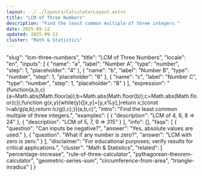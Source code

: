 ```yaml
---
layout: ../../layouts/CalculatorLayout.astro
title: "LCM of Three Numbers"
description: "Find the least common multiple of three integers."
date: 2025-09-12
updated: 2025-09-12
cluster: "Math & Statistics"
---
```


  "slug": "lcm-three-numbers",
  "title": "LCM of Three Numbers",
  "locale": "en",
  "inputs": [
    {
      "name": "a",
      "label": "Number A",
      "type": "number",
      "step": 1,
      "placeholder": "4"
    },
    {
      "name": "b",
      "label": "Number B",
      "type": "number",
      "step": 1,
      "placeholder": "6"
    },
    {
      "name": "c",
      "label": "Number C",
      "type": "number",
      "step": 1,
      "placeholder": "8"
    }
  ],
  "expression": "(function(a,b,c){a=Math.abs(Math.floor(a));b=Math.abs(Math.floor(b));c=Math.abs(Math.floor(c));function g(x,y){while(y){[x,y]=[y,x%y];}return x;}const l=a*b/g(a,b);return l*c/g(l,c);})(a,b,c)",
  "intro": "Find the least common multiple of three integers.",
  "examples": [
    {
      "description": "LCM of 4, 6, 8 ⇒ 24"
    },
    {
      "description": "LCM of 5, 7, 9 ⇒ 315"
    }
  ],
  "info": [],
  "faqs": [
    {
      "question": "Can inputs be negative?",
      "answer": "Yes, absolute values are used."
    },
    {
      "question": "What if any number is zero?",
      "answer": "LCM with zero is zero."
    }
  ],
  "disclaimer": "For educational purposes; verify results for critical applications.",
  "cluster": "Math & Statistics",
  "related": [
    "percentage-increase",
    "rule-of-three-calculator",
    "pythagorean-theorem-calculator",
    "geometric-series-sum",
    "circumference-from-area",
    "triangle-inradius"
  ]
}

<Calculator schema={schema} />
